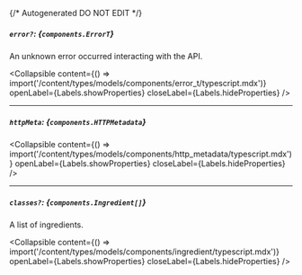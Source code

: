 {/* Autogenerated DO NOT EDIT  */}

##### `error?`: *{`components.ErrorT`}*
An unknown error occurred interacting with the API.

<Collapsible content={() => import('/content/types/models/components/error_t/typescript.mdx')} openLabel={Labels.showProperties} closeLabel={Labels.hideProperties} />


---
##### `httpMeta`: *{`components.HTTPMetadata`}*

<Collapsible content={() => import('/content/types/models/components/http_metadata/typescript.mdx')} openLabel={Labels.showProperties} closeLabel={Labels.hideProperties} />


---
##### `classes?`: *{`components.Ingredient[]`}*
A list of ingredients.

<Collapsible content={() => import('/content/types/models/components/ingredient/typescript.mdx')} openLabel={Labels.showProperties} closeLabel={Labels.hideProperties} />



